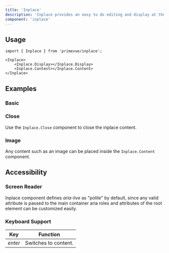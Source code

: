 ```yaml
---
title: 'Inplace'
description: 'Inplace provides an easy to do editing and display at the same time where clicking the output displays the actual content.'
component: 'inplace'
---
```


## Usage

```tsx
import { Inplace } from 'primevue/inplace';
```

```tsx
<Inplace>
    <Inplace.Display></Inplace.Display>
    <Inplace.Content></Inplace.Content>
</Inplace>
```

## Examples

### Basic

<DocComponentViewer name="inplace:basic-demo" />

### Close

Use the `Inplace.Close` component to close the inplace content.

<DocComponentViewer name="inplace:close-demo" />

### Image

Any content such as an image can be placed inside the `Inplace.Content` component.

<DocComponentViewer name="inplace:image-demo" />

## Accessibility

### Screen Reader

Inplace component defines _aria-live_ as "polite" by default, since any valid attribute is passed to the main container aria roles and attributes of the root element can be customized easily.

### Keyboard Support

| Key     | Function             |
| ------- | -------------------- |
| _enter_ | Switches to content. |
